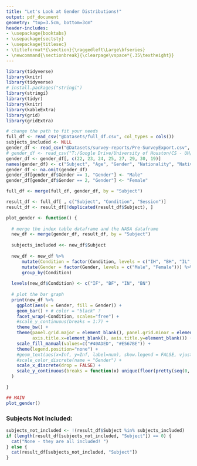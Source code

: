 ```yaml
---
title: "Let's Look at Gender Distributions!" 
output: pdf_document 
geometry: "top=3.5cm, bottom=3cm" 
header-includes: 
- \usepackage{booktabs} 
- \usepackage{sectsty} 
- \usepackage{titlesec} 
- \titleformat*{\section}{\raggedleft\Large\bfseries} 
- \newcommand{\sectionbreak}{\clearpage\vspace*{.35\textheight}} 
--- 
```


```r
library(tidyverse) 
library(knitr) 
library(tidyverse) 
# install.packages("stringi") 
library(stringi) 
library(tidyr) 
library(knitr) 
library(kableExtra) 
library(grid) 
library(gridExtra) 

# change the path to fit your needs 
full_df <- read_csv("@Datasets/full_df.csv", col_types = cols()) 
subjects_included <- NULL 
gender_df <- read_csv("@Datasets/survey-reports/Pre-SurveyExport.csv", col_types = cols()) 
# gender_df <- read_csv("T:/Google Drive/University of Houston/CS - UH/@Research - CPL/@Projects/NsfStressDataCuration/survey-reports/Pre-SurveyExport.csv", col_types = cols())
gender_df <- gender_df[, c(22, 23, 24, 25, 27, 29, 30, 19)] 
names(gender_df) <- c("Subject", "Age", "Gender", "Nationality", "NativeLanguage", "EducationLevel", "Occupation", "City") 
gender_df <- na.omit(gender_df) 
gender_df[gender_df$Gender == 1, "Gender"] <- "Male" 
gender_df[gender_df$Gender == 2, "Gender"] <- "Female" 

full_df <- merge(full_df, gender_df, by = "Subject") 

result_df <- full_df[ , c("Subject", "Condition", "Session")] 
result_df <- result_df[!duplicated(result_df$Subject), ] 

plot_gender <- function() { 
  
  # merge the index table dataframe and the NASA dataframe 
  new_df <- merge(gender_df, result_df, by = "Subject") 
  
  subjects_included <<- new_df$Subject 
  
  new_df <- new_df %>% 
      mutate(Condition = factor(Condition, levels = c("IH", "BH", "IL", "BL"))) %>% 
      mutate(Gender = factor(Gender, levels = c("Male", "Female"))) %>% 
      group_by(Condition) 
  
  levels(new_df$Condition) <- c("IF", "BF", "IN", "BN") 
  
  # plot the bar graph 
  print(new_df %>% 
    ggplot(aes(x = Gender, fill = Gender)) + 
    geom_bar() + # color = "black" ? 
    facet_wrap(~Condition, scales="free") + 
    #scale_y_continuous(breaks = 1:7) + 
    theme_bw() + 
    theme(panel.grid.major = element_blank(), panel.grid.minor = element_blank(), 
          axis.title.x=element_blank(), axis.title.y=element_blank()) + 
    scale_fill_manual(values=c("#40ADED", "#E567BE")) + 
    theme(legend.position="none") + 
    #geom_text(aes(x=Inf, y=Inf, label=num), show.legend = FALSE, vjust = 1.5, hjust = 1.5) + 
    #scale_color_discrete(name = "Gender") + 
    scale_x_discrete(drop = FALSE) + 
    scale_y_continuous(breaks = function(x) unique(floor(pretty(seq(0, (max(x) + 1) * 1.1))))) 
  ) 

} 

```

```r
## MAIN 
plot_gender() 
```

\newpage 
### Subjects Not Included: 
```r
subjects_not_included <- !(result_df$Subject %in% subjects_included) 
if (length(result_df[subjects_not_included, "Subject"]) == 0) { 
  cat("None - they are all included! ") 
} else { 
  cat(result_df[subjects_not_included, "Subject"]) 
} 
``` 